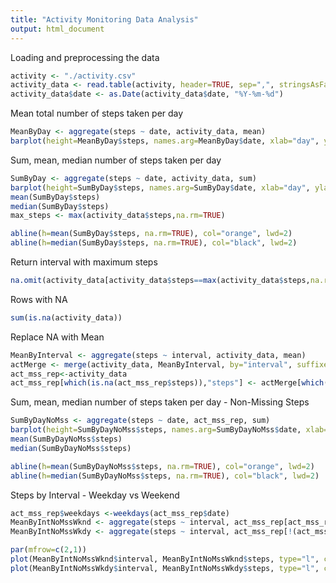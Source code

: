 ```yaml
---
title: "Activity Monitoring Data Analysis"
output: html_document
---
```


Loading and preprocessing the data

```r
activity <- "./activity.csv"
activity_data <- read.table(activity, header=TRUE, sep=",", stringsAsFactors=FALSE, dec=".")
activity_data$date <- as.Date(activity_data$date, "%Y-%m-%d")
```

Mean total number of steps taken per day

```r
MeanByDay <- aggregate(steps ~ date, activity_data, mean)
barplot(height=MeanByDay$steps, names.arg=MeanByDay$date, xlab="day", ylab="Average Number of Steps",main="Average Total Number of Steps Taken per Day")
```

Sum, mean, median number of steps taken per day

```r
SumByDay <- aggregate(steps ~ date, activity_data, sum)
barplot(height=SumByDay$steps, names.arg=SumByDay$date, xlab="day", ylab="Median Number of Steps",main="Total Number of Steps Taken per Day",col="blue")
mean(SumByDay$steps)
median(SumByDay$steps)
max_steps <- max(activity_data$steps,na.rm=TRUE)

abline(h=mean(SumByDay$steps, na.rm=TRUE), col="orange", lwd=2)
abline(h=median(SumByDay$steps, na.rm=TRUE), col="black", lwd=2)
```
Return interval with maximum steps
```r
na.omit(activity_data[activity_data$steps==max(activity_data$steps,na.rm=TRUE),])
```


Rows with NA
```r
sum(is.na(activity_data))
```

Replace NA with Mean
```r
MeanByInterval <- aggregate(steps ~ interval, activity_data, mean)
actMerge <- merge(activity_data, MeanByInterval, by="interval", suffixes=c(".act", ".mn"))
act_mss_rep<-activity_data
act_mss_rep[which(is.na(act_mss_rep$steps)),"steps"] <- actMerge[which(is.na(act_mss_rep$steps)),"steps.mn"]
```

Sum, mean, median number of steps taken per day - Non-Missing Steps

```r
SumByDayNoMss <- aggregate(steps ~ date, act_mss_rep, sum)
barplot(height=SumByDayNoMss$steps, names.arg=SumByDayNoMss$date, xlab="day", ylab="Median Number of Steps",main="Total Number of Steps Taken per Day (Non-Missing Steps)",col="blue")
mean(SumByDayNoMss$steps)
median(SumByDayNoMss$steps)

abline(h=mean(SumByDayNoMss$steps, na.rm=TRUE), col="orange", lwd=2)
abline(h=median(SumByDayNoMss$steps, na.rm=TRUE), col="black", lwd=2)

```

Steps by Interval - Weekday vs Weekend
```r
act_mss_rep$weekdays <-weekdays(act_mss_rep$date)
MeanByIntNoMssWknd <- aggregate(steps ~ interval, act_mss_rep[act_mss_rep$weekdays %in% c("Saturday","Sunday"),], mean)
MeanByIntNoMssWkdy <- aggregate(steps ~ interval, act_mss_rep[!(act_mss_rep$weekdays %in% c("Saturday","Sunday")),], mean)

par(mfrow=c(2,1))
plot(MeanByIntNoMssWknd$interval, MeanByIntNoMssWknd$steps, type="l", col="orange",main="Weekend",xlab="Interval",ylab="Average Num of Steps")
plot(MeanByIntNoMssWkdy$interval, MeanByIntNoMssWkdy$steps, type="l", col="black",main="Weekday",xlab="Interval",ylab="Average Num of Steps")
```